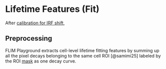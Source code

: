 # Lifetime Features (Fit)
After [calibration for IRF shift](numerical_feature_extraction.qmd#fit-calibration),

## Preprocessing 


FLIM Playground extracts cell-level lifetime fitting features by summing up all the pixel decays belonging to the same cell ROI [@samimi25] labeled by the ROI [mask](data_extraction.qmd#mask) as one decay curve. 
